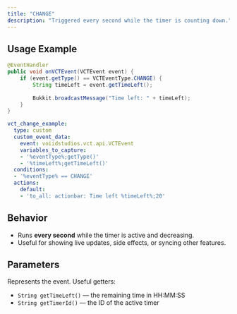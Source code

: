 ```yaml
---
title: "CHANGE"
description: "Triggered every second while the timer is counting down."
---
```


## Usage Example

<CodeGroup>

```java Java Example
@EventHandler
public void onVCTEvent(VCTEvent event) {
    if (event.getType() == VCTEventType.CHANGE) {
        String timeLeft = event.getTimeLeft();
        
        Bukkit.broadcastMessage("Time left: " + timeLeft);
    }
}
```

```yaml CE Example
vct_change_example:
  type: custom
  custom_event_data:
    event: voiidstudios.vct.api.VCTEvent
    variables_to_capture:
    - '%eventType%;getType()'
    - '%timeLeft%;getTimeLeft()'
  conditions:
  - '%eventType% == CHANGE'
  actions:
    default:
    - 'to_all: actionbar: Time left %timeLeft%;20'
```

</CodeGroup>

## Behavior

* Runs **every second** while the timer is active and decreasing.
* Useful for showing live updates, side effects, or syncing other features.

## Parameters

<ResponseField name="event" type="VCTEvent">
  Represents the event. Useful getters:  

* `String getTimeLeft()` — the remaining time in HH:MM:SS
* `String getTimerId()` — the ID of the active timer

</ResponseField>
